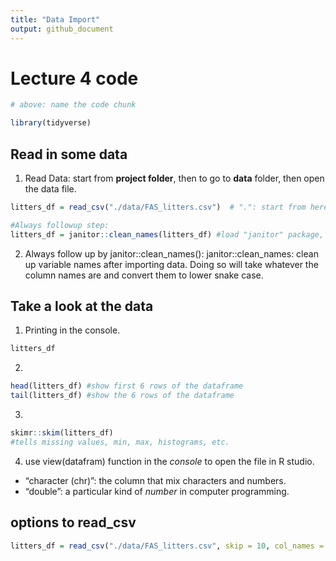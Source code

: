 ```yaml
---
title: "Data Import"
output: github_document
---
```

# Lecture 4 code

```r
# above: name the code chunk

library(tidyverse)
```


## Read in some data

1. Read Data: start from **project folder**, then to go to **data** folder, then open the data file.
```r
litters_df = read_csv("./data/FAS_litters.csv")  # ".": start from here (project folder), "/": go to

#Always followup step: 
litters_df = janitor::clean_names(litters_df) #load "janitor" package, then use "clean_name()" function
```

2. Always follow up by janitor::clean_names():
janitor::clean_names: clean up variable names after importing data. Doing so will take whatever the column names are and convert them to lower snake case.

## Take a look at the data

1. Printing in the console.
```r
litters_df
```
2. 
```r
head(litters_df) #show first 6 rows of the dataframe
tail(litters_df) #show the 6 rows of the dataframe
```
3. 
```r
skimr::skim(litters_df) 
#tells missing values, min, max, histograms, etc.

```
4. use view(datafram) function in the _console_ to open the file in R studio.

 - "character (chr)": the column that mix characters and numbers.
 - "double": a particular kind of _number_ in computer programming.
 
## options to read_csv
```r
litters_df = read_csv("./data/FAS_litters.csv", skip = 10, col_names = FALSE) #skip first 10 rows, and don't show the column names
```
